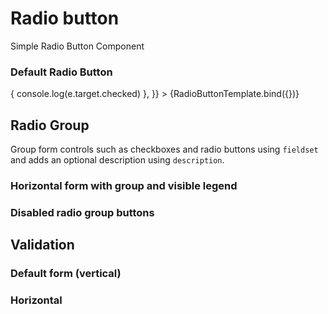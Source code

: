 


<Meta title="Components/Form/RadioButton" component={RadioButton} />

# Radio button

Simple Radio Button Component

### Default Radio Button

<Canvas>
  <Story
    name="RadioButton"
    args={{
      label: 'Radio Button',
      value: 'Button value',
      onChange: (e) => {
        console.log(e.target.checked)
      },
    }}
  >
    {RadioButtonTemplate.bind({})}
  </Story>
</Canvas>

## Radio Group

Group form controls such as checkboxes and radio buttons using `fieldset` and adds an optional description using `description`.

<Canvas>
  <form>
    <RadioGroup title="Radio Group" description="Radio Group Description">
      <RadioButton label="Radio Button 1" name="name" value="button1" />
      <RadioButton label="Radio Button 2" name="name" value="button2" />
    </RadioGroup>
  </form>
</Canvas>

### Horizontal form with group and visible legend

<Canvas>
  <form className="horizontal">
    <RadioGroup title="Radio Group" description="Radio Group Description">
      <RadioButton label="Radio Button 1" name="name" value="button1" />
      <RadioButton label="Radio Button 2" name="name" value="button2" />
    </RadioGroup>
  </form>
</Canvas>

### Disabled radio group buttons

<Canvas>
  <form>
    <RadioGroup title="Radio Group" description="Radio Group Description">
      <RadioButton label="Radio Button 1" name="name" value="button1" />
      <RadioButton label="Radio Button 2" name="name" value="button2" />
      <RadioButton label="Radio Button 3" name="name" value="button3" disabled />
      <RadioButton label="Radio Button 4" name="name" value="button4" disabled />
      <RadioButton label="Radio Button 5" name="name" value="button5" disabled />
    </RadioGroup>
  </form>
</Canvas>

## Validation

### Default form (vertical)

<Canvas>
  <form>
    <RadioGroup title="Radio Group" description="Radio Group Description" validator={{ message: 'neutral', indicator: 'info' }}>
      <RadioButton name="name1" label="Radio Button 1" value="button1" />
      <RadioButton name="name1" label="Radio Button 2" value="button2" />
    </RadioGroup>
    <RadioGroup title="Valid Radio Group" description="Radio Group Description" validator={{ message: 'valid', indicator: 'success' }}>
      <RadioButton name="name2" label="Radio Button 1" value="button1" />
      <RadioButton name="name2" label="Radio Button 2" value="button2" />
    </RadioGroup>
    <RadioGroup title="Invalid Radio Group" description="Radio Group Description" validator={{ message: 'Invalid', indicator: 'error' }}>
      <RadioButton name="name3" label="Radio Button 1" value="button1" />
      <RadioButton name="name3" label="Radio Button 2" value="button2" />
    </RadioGroup>
  </form>
</Canvas>

### Horizontal

<Canvas>
  <form className="horizontal">
    <RadioGroup title="Valid Radio Group" description="Radio Group Description" validator={{ message: 'valid', indicator: 'success' }}>
      <RadioButton name="name" label="One" value="button1" />
      <RadioButton name="name" label="Two" value="button2" />
    </RadioGroup>
    <RadioGroup title="Invalid Radio Group" description="Radio Group Description" validator={{ message: 'Invalid', indicator: 'error' }}>
      <RadioButton name="name1" label="One" value="button1" />
      <RadioButton name="name1" label="Two" value="button2" />
    </RadioGroup>
  </form>
</Canvas>

<ArgsTable of={RadioButton} />

